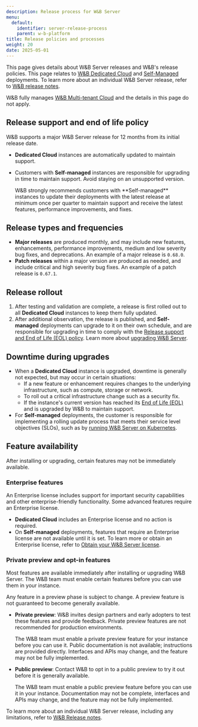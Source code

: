 ```yaml
---
description: Release process for W&B Server
menu:
  default:
    identifier: server-release-process
    parent: w-b-platform
title: Release policies and processes
weight: 20
date: 2025-05-01
---
```

This page gives details about W&B Server releases and W&B's release policies. This page relates to [W&B Dedicated Cloud](/platform/hosting/hosting-options/dedicated_cloud/) and [Self-Managed](/platform/hosting/hosting-options/self-managed/) deployments. To learn more about an individual W&B Server release, refer to [W&B release notes](/release-notes/).

W&B fully manages [W&B Multi-tenant Cloud](/platform/hosting/hosting-options/multi_tenant_cloud) and the details in this page do not apply.

## Release support and end of life policy
W&B supports a major W&B Server release for 12 months from its initial release date.
- **Dedicated Cloud** instances are automatically updated to maintain support.
- Customers with **Self-managed** instances are responsible for upgrading in time to maintain support. Avoid staying on an unsupported version.

  <Note>
  W&B strongly recommends customers with **Self-managed** instances to update their deployments with the latest release at minimum once per quarter to maintain support and receive the latest features, performance improvements, and fixes.
  </Note>

## Release types and frequencies
- **Major releases** are produced monthly, and may include new features, enhancements, performance improvements, medium and low severity bug fixes, and deprecations. An example of a major release is `0.68.0`.
- **Patch releases** within a major version are produced as needed, and include critical and high severity bug fixes. An example of a patch release is `0.67.1`.

## Release rollout
1. After testing and validation are complete, a release is first rolled out to all **Dedicated Cloud** instances to keep them fully updated.
1. After additional observation, the release is published, and **Self-managed** deployments can upgrade to it on their own schedule, and are responsible for upgrading in time to comply with the [Release support and End of Life (EOL) policy](#release-support-and-end-of-life-policy). Learn more about [upgrading W&B Server](/platform/hosting/server-upgrade-process/).

## Downtime during upgrades
- When a **Dedicated Cloud** instance is upgraded, downtime is generally not expected, but may occur in certain situations:
  - If a new feature or enhancement requires changes to the underlying infrastructure, such as compute, storage or network.
  - To roll out a critical infrastructure change such as a security fix.
  - If the instance's current version has reached its [End of Life (EOL)](/platform/hosting/server-upgrade-process/) and is upgraded by W&B to maintain support.
- For **Self-managed** deployments, the customer is responsible for implementing a rolling update process that meets their service level objectives (SLOs), such as by [running W&B Server on Kubernetes](/platform/hosting/self-managed/operator-airgapped/).

## Feature availability
After installing or upgrading, certain features may not be immediately available.

### Enterprise features
An Enterprise license includes support for important security capabilities and other enterprise-friendly functionality. Some advanced features require an Enterprise license.

- **Dedicated Cloud** includes an Enterprise license and no action is required.
- On **Self-managed** deployments, features that require an Enterprise license are not available until it is set. To learn more or obtain an Enterprise license, refer to [Obtain your W&B Server license](/platform/hosting/hosting-options/self-managed#obtain-your-wb-server-license).

### Private preview and opt-in features
Most features are available immediately after installing or upgrading W&B Server. The W&B team must enable certain features before you can use them in your instance.

<Warning>
Any feature in a preview phase is subject to change. A preview feature is not guaranteed to become generally available.
</Warning>

- **Private preview**: W&B invites design partners and early adopters to test these features and provide feedback. Private preview features are not recommended for production environments.

    The W&B team must enable a private preview feature for your instance before you can use it. Public documentation is not available; instructions are provided directly. Interfaces and APIs may change, and the feature may not be fully implemented.
- **Public preview**: Contact W&B to opt in to a public preview to try it out before it is generally available.

    The W&B team must enable a public preview feature before you can use it in your instance. Documentation may not be complete, interfaces and APIs may change, and the feature may not be fully implemented.

To learn more about an individual W&B Server release, including any limitations, refer to [W&B Release notes](/release-notes/).


